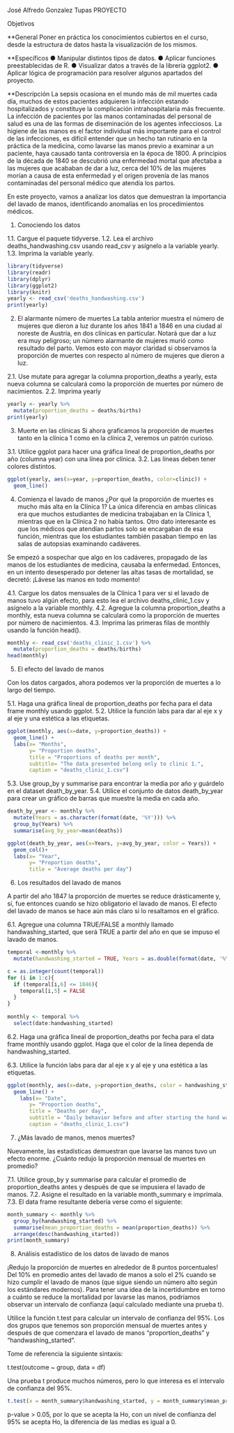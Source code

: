 José Alfredo Gonzalez Tupas
PROYECTO

Objetivos

**General
Poner en práctica los conocimientos cubiertos en el curso, desde la estructura de datos
hasta la visualización de los mismos.

**Específicos
● Manipular distintos tipos de datos.
● Aplicar funciones preestablecidas de R.
● Visualizar datos a través de la librería ggplot2.
● Aplicar lógica de programación para resolver algunos apartados del proyecto.

**Descripción
La sepsis ocasiona en el mundo más de mil muertes cada día, muchos de estos pacientes
adquieren la infección estando hospitalizados y constituye la complicación intrahospitalaria más
frecuente. La infección de pacientes por las manos contaminadas del personal de salud es una de
las formas de diseminación de los agentes infecciosos. La higiene de las manos es el factor
individual más importante para el control de las infecciones, es difícil entender que un hecho tan
rutinario en la práctica de la medicina, como lavarse las manos previo a examinar a un paciente,
haya causado tanta controversia en la época de 1800.
A principios de la década de 1840 se descubrió una enfermedad mortal que afectaba a las
mujeres que acababan de dar a luz, cerca del 10% de las mujeres morían a causa de esta
enfermedad y el origen provenía de las manos contaminadas del personal médico que atendía
los partos.

En este proyecto, vamos a analizar los datos que demuestran la importancia del lavado de
manos, identificando anomalías en los procedimientos médicos.

1. Conociendo los datos

1.1. Cargue el paquete tidyverse.
1.2. Lea el archivo deaths_handwashing.csv usando read_csv y asígnelo a la variable yearly.
1.3. Imprima la variable yearly.

```r
library(tidyverse)
library(readr)
library(dplyr)
library(ggplot2)
library(knitr)
yearly <- read_csv('deaths_handwashing.csv')
print(yearly)
```
2. El alarmante número de muertes
La tabla anterior muestra el número de mujeres que dieron a luz durante los años 1841 a
1846 en una ciudad al noreste de Austria, en dos clínicas en particular. Notará que dar a luz
era muy peligroso; un número alarmante de mujeres murió como resultado del parto. Vemos
esto con mayor claridad si observamos la proporción de muertes con respecto al número de
mujeres que dieron a luz.

2.1. Use mutate para agregar la columna proportion_deaths a yearly, esta nueva columna se
calculará como la proporción de muertes por número de nacimientos.
2.2. Imprima yearly

```r
yearly <- yearly %>% 
  mutate(proportion_deaths = deaths/births)
print(yearly)
```
3. Muerte en las clínicas
Si ahora graficamos la proporción de muertes tanto en la clínica 1 como en la clínica 2,
veremos un patrón curioso.

3.1. Utilice ggplot para hacer una gráfica lineal de proportion_deaths por año (columna
year) con una línea por clínica.
3.2. Las líneas deben tener colores distintos.
```r
ggplot(yearly, aes(x=year, y=proportion_deaths, color=clinic)) +
  geom_line()
```
4. Comienza el lavado de manos
¿Por qué la proporción de muertes es mucho más alta en la Clínica 1? La única diferencia en
ambas clínicas era que muchos estudiantes de medicina trabajaban en la Clínica 1, mientras
que en la Clínica 2 no había tantos. Otro dato interesante es que los médicos que atendían
partos solo se encargaban de esa función, mientras que los estudiantes también pasaban
tiempo en las salas de autopsias examinando cadáveres.

Se empezó a sospechar que algo en los cadáveres, propagado de las manos de los estudiantes
de medicina, causaba la enfermedad. Entonces, en un intento desesperado por detener las
altas tasas de mortalidad, se decretó: ¡Lávese las manos en todo momento!

4.1. Cargue los datos mensuales de la Clínica 1 para ver si el lavado de manos tuvo algún
efecto, para esto lea el archivo deaths_clinic_1.csv y asígnelo a la variable monthly.
4.2. Agregue la columna proportion_deaths a monthly, esta nueva columna se calculará
como la proporción de muertes por número de nacimientos.
4.3. Imprima las primeras filas de monthly usando la función head().
```r
monthly <- read_csv('deaths_clinic_1.csv') %>% 
  mutate(proportion_deaths = deaths/births)
head(monthly)
```
5. El efecto del lavado de manos

Con los datos cargados, ahora podemos ver la proporción de muertes a lo largo del tiempo.

5.1. Haga una gráfica lineal de proportion_deaths por fecha para el data frame monthly
usando ggplot.
5.2. Utilice la función labs para dar al eje x y al eje y una estética a las etiquetas.
```r
ggplot(monthly, aes(x=date, y=proportion_deaths)) +
  geom_line() +
  labs(x= "Months",
       y= "Proportion deaths",
       title = "Proportions of deaths per month",
       subtitle= "The data presented belong only to clinic 1.",
       caption = "deaths_clinic_1.csv")
```

5.3. Use group_by y summarise para encontrar la media por año y guárdelo en el dataset
death_by_year.
5.4. Utilice el conjunto de datos death_by_year para crear un gráfico de barras que muestre
la media en cada año.
```r
death_by_year <- monthly %>% 
  mutate(Years = as.character(format(date, '%Y'))) %>% 
  group_by(Years) %>% 
  summarise(avg_by_year=mean(deaths))

ggplot(death_by_year, aes(x=Years, y=avg_by_year, color = Years)) +
  geom_col()+
  labs(x= "Year",
       y= "Proportion deaths",
       title = "Average deaths per day")
```
6. Los resultados del lavado de manos

A partir del año 1847 la proporción de muertes se reduce drásticamente y, sí, fue entonces
cuando se hizo obligatorio el lavado de manos.
El efecto del lavado de manos se hace aún más claro si lo resaltamos en el gráfico.

6.1. Agregue una columna TRUE/FALSE a monthly llamado handwashing_started, que será
TRUE a partir del año en que se impuso el lavado de manos.
```r
temporal <-monthly %>% 
  mutate(handwashing_started = TRUE, Years = as.double(format(date, '%Y')))

c = as.integer(count(temporal))
for (i in 1:c){
  if (temporal[i,6] <= 1846){
    temporal[i,5] = FALSE
  }
}
  
monthly <- temporal %>% 
  select(date:handwashing_started)
```

6.2. Haga una gráfica lineal de proportion_deaths por fecha para el data frame monthly
usando ggplot. Haga que el color de la línea dependa de handwashing_started.

6.3. Utilice la función labs para dar al eje x y al eje y una estética a las etiquetas.

```r
ggplot(monthly, aes(x=date, y=proportion_deaths, color = handwashing_started)) +
  geom_line() +
    labs(x= "Date",
       y= "Proportion deaths",
       title = "Deaths per day",
       subtitle = "Daily behavior before and after starting the hand washing process.",
       caption = "deaths_clinic_1.csv")
```
7. ¿Más lavado de manos, menos muertes?

Nuevamente, las estadísticas demuestran que lavarse las manos tuvo un efecto enorme.
¿Cuánto redujo la proporción mensual de muertes en promedio?

7.1. Utilice group_by y summarise para calcular el promedio de proportion_deaths antes y
después de que se impusiera el lavado de manos.
7.2. Asigne el resultado en la variable month_summary e imprímala.
7.3. El data frame resultante debería verse como el siguiente:
```r
month_summary <- monthly %>% 
  group_by(handwashing_started) %>% 
  summarise(mean_proportion_deaths = mean(proportion_deaths)) %>% 
  arrange(desc(handwashing_started))
print(month_summary)
```
8. Análisis estadístico de los datos de lavado de manos

¡Redujo la proporción de muertes en alrededor de 8 puntos porcentuales! Del 10% en promedio
antes del lavado de manos a solo el 2% cuando se hizo cumplir el lavado de manos (que sigue
siendo un número alto según los estándares modernos). Para tener una idea de la incertidumbre
en torno a cuánto se reduce la mortalidad por lavarse las manos, podríamos observar un
intervalo de confianza (aquí calculado mediante una prueba t).

Utilice la función t.test para calcular un intervalo de confianza del 95%. Los dos grupos que
tenemos son proporción mensual de muertes antes y después de que comenzara el lavado de
manos “proportion_deaths” y “handwashing_started”.

Tome de referencia la siguiente sintaxis:

t.test(outcome ~ group, data = df)

Una prueba t produce muchos números, pero lo que interesa es el intervalo de confianza del
95%.
```r
t.test(x = month_summary$handwashing_started, y = month_summary$mean_proportion_deaths, data=month_summary)
```
p-value > 0.05, por lo que se acepta la Ho, con un nivel de confianza del 95% se acepta Ho, la diferencia de las medias es igual a 0.



